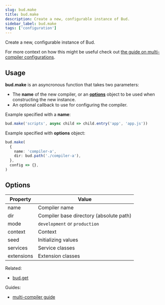 ```yaml
---
slug: bud.make
title: bud.make
description: Create a new, configurable instance of Bud.
sidebar_label: bud.make
tags: ['configuration']
---
```



Create a new, configurable instance of Bud.

For more context on how this might be useful check out [the guide on multi-compiler configurations](/guides/general-use/multi-compiler).

## Usage

**bud.make** is an asyncronous function that takes two parameters:

- The **name** of the new compiler, or an [**options**](#options) object to be used when constructing the new instance.
- An optional callback to use for configuring the compiler.

Example specified with a **name**:

```js
bud.make('scripts', async child => child.entry('app', 'app.js'))
```

Example specified with **options** object:

```ts
bud.make(
  {
    name: 'compiler-a',
    dir: bud.path('./compiler-a'),
  },
  config => {},
)
```

## Options

| Property   | Value                                   |
| ---------- | --------------------------------------- |
| name       | Compiler name                           |
| dir        | Compiler base directory (absolute path) |
| mode       | `development` or `production`           |
| context    | Context                                 |
| seed       | Initializing values                     |
| services   | Service classes                         |
| extensions | Extension classes                       |

Related:

- [bud.get](/docs/bud.get)

Guides:

- [multi-compiler guide](/guides/general-use/multi-compiler)
